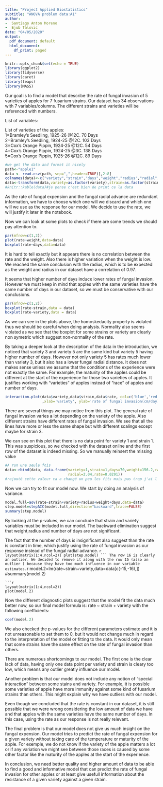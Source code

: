 ```yaml
---
title: "Project Applied Biostatistics"
subtitle: "ANOVA problem data:A1"
author: 
-  Santiago Anton Moreno
-  Ejub Talovic
date: "04/05/2020"
output:
  pdf_document: default
  html_document:
    df_print: paged
---
```


```r
knitr::opts_chunk$set(echo = TRUE)
library(ggplot2)
library(tidyverse)
library(caret)
library(leaps)
library(MASS)
```
\section{Introduction}
Our goal is to find a model that describe the rate of fungal invasion of 5 varieties of apples for 7 fusarium strains. Our dataset has 34 observations with 7 variables/columns. The different strains and varieties will be referenced with numbers.
  
  
List of variables:
\begin{enumerate}
  \item Variety
  \item Fusarium Strain
  \item Days
  \item Apple Weight (grams)
  \item Radius (cm)
  \item Fungal Radial Advance (cm)
  \item Rate of advance (cm/day)
\end{enumerate}
  
List of varieties of the apples:  
1=Bramley's Seedling, 1925-26 @12C. 70 Days    
2=Bramley's Seedling, 1924-25 @12C. 103 Days   
3=Cox's Orange Pippin, 1924-25 @12C. 54 Days  
4=Cox's Orange Pippin, 1924-25 @3C. 138 Days   
5=Cox's Orange Pippin, 1925-26 @12C. 89 Days  

````r
#we get the data and format it nicely
path<-"apple1"
data <- read.csv(path, sep=",",header=TRUE)[,2:8]
colnames(data)<-c("variety","strain","days","weight","radius","radial","rate")
data<-transform(data,variety=as.factor(variety),strain=as.factor(strain))
#knitr::kable(data)#je pense c'est bien de print ce la data
````
As the rate of fungal expension and the fungal radial advance are redundant information, we have to choose which one will we discard and which one will we use as the response for our model. We decide to use the rate, we will justify it later in the notebook.

Now we can look at some plots to check if there are some trends we should pay attention to.
\section{Exploratory data analysis}
```r
par(mfrow=c(1,2))
plot(rate~weight,data=data)
boxplot(rate~days,data=data)
```
It is hard to tell exactly but it appears there is no correlation between the rate and the weight. Also there is higher variation when the weight is low. We reached the same conclusion with the radius, which is to be expected as the weight and radius in our dataset have a correlation of 0.97.

It seems that higher number of days induce lower rates of fungal invasion. However we must keep in mind that apples with the same varieties have the same number of days in our dataset, so we must be conservative with our conclusions.  

```r
par(mfrow=c(1,2))
boxplot(rate~strain,data = data)
boxplot(rate~variety,data = data)
```

As we can see in the plots above, the homoskedacity property is violated thus we should be careful when doing analysis. Normality also seems violated as we see that the boxplot for some strains or variety are clearly non symetric which suggest non-normality of the rate. 

By taking a deeper look at the description of the data in the introduction, we noticed that variety 3 and variety 5 are the same kind but variety 5 having higher number of days. However not only variety 5 has rates much lower than variety 3, but it also has a lower fungal radial distance. It does not makes sense unless we assume that the conditions of the experience were not exactly the same. For example, the maturity of the apples could be different at the start of the experience for those two varieties of apples. It justifies working with "varieties" of apples instead of "race" of apples and number of days.
````r
interaction.plot(data$variety,data$strain,data$rate, col=c('blue','red','violet','green','orange','grey','black'), lty=1
                 ,xlab='variety', ylab='rate of fungal invasion(cm/day)', trace.label= 'strain')#j'aurais pu mettre col=1:7 mais faut eviter le jaune 
````
There are several things we may notice from this plot. The general rate of fungal invasion varies a lot depending on the variety of the apple. Also different strains have different rates of fungal invasion. We see that all the lines have more or less the same shape but with different scalings except maybe for strain 3.


We can see on this plot that there is no data point for variety 1 and strain 1. This was suspicious, so we checked with the dataset online and the first row of the dataset is indeed missing. So we manually reinsert the missing value
```r
#A run une seule fois
data<-rbind(data, data.frame(variety=1,strain=1,days=70,weight=156.2,radius=3.66,
                             radial=2.04,rate=0.0291))
#rajouté cette valeur ca a changé un peu les fits mais pas trop j'ai l'impression
```
\section{Model fitting}
Now we can try to fit our model now. We start by doing an analysis of variance.
````r
model.full=aov(rate~strain+variety+radius+weight+days,data=data)
step.model=stepAIC(model.full,direction="backward",trace=FALSE)
summary(step.model)
````
By looking at the p-values, we can conclude that strain and variety variables must be included in our model. The backward elimination suggest that weight,radius and number of days are not significant. 

The fact that the number of days is insignificant also suggest than the rate is constant in time, which justify using the rate of fungal invasion as our response instead of the fungal radial advance.
````r
layout(matrix(1:4,ncol=2))
plot(step.model)
```
The row 16 is clearly an outlier. We decided to remove it along with the row 15 (also an outlier ) because they have too much influence in our variable estimates.
````r
model.2=lm(rate~strain+variety,data=data[c(-15,-16),])
#summary(model.2)
```
```r
layout(matrix(1:4,ncol=2))
plot(model.2)
```
Now the different diagnostic plots suggest that the model fit the data much better now, so  our final model formula is: rate ~ strain + variety with the following coefficients:
```r
coef(model.2)
```
We also checked the p-values for the different parameters estimate and it is not unreasonable to set them to 0, but it would not change much in regard to the interpretation of the model or fitting to the data. It would only mean that some strains have the same effect on the rate of fungal invasion than others.
\section{Final model and conclusion}

There are numerous shortcomings to our model. The first one is the clear lack of data, having only one data point per variety and strain is cleary too low, which means any outlier greatly influence our model. 

Another problem is that our model does not include any notion of "special interaction" between some stains and variety. For example, it is possible some varieties of apple have more immunity against some kind of fusarium strains than others. This might explain why we have outliers with our model.

Even though we concluded that the rate is constant in our dataset, it is still possible that we were wrong considering the low amount of data we have and that apples with the same varieties have the same number of days. In this case, using the rate as our response is not really relevant.

The final problem is that our model does not give us much insight on the fungal expension. Our model tries to predict the rate of fungal expension for a given variety without taking care of the temperature or maturity of the apple. For exemple, we do not know if the variety of the apple matters a lot or if  any variation we might see between those races is caused by some other factor like the maturity of the apples at the start of the experience.

In conclusion, we need better quality and higher amount of data to be able to find a good and informative model that can predict the rate of fungal invasion for other apples or at least give usefull information about the resistance of a given variety against a given strain.


